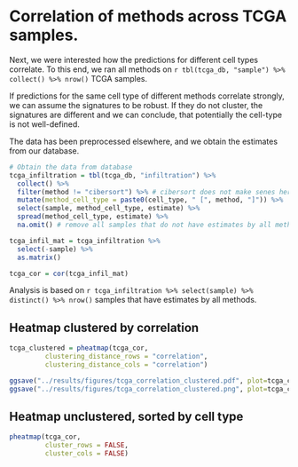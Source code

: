 # Correlation of methods across TCGA samples. 

Next, we were interested how the predictions for different cell types correlate. 
To this end, we ran all methods on `r tbl(tcga_db, "sample") %>% collect() %>% nrow()` TCGA samples. 

If predictions for the same cell type of different methods correlate strongly, we 
can assume the signatures to be robust. If they do not cluster, 
the signatures are different and we can conclude, that potentially the cell-type is not well-defined. 

The data has been preprocessed elsewhere, and we obtain the estimates from our database. 

```r
# Obtain the data from database
tcga_infiltration = tbl(tcga_db, "infiltration") %>%
  collect() %>% 
  filter(method != "cibersort") %>% # cibersort does not make senes here, as it only compares relative fractions. 
  mutate(method_cell_type = paste0(cell_type, " [", method, "]")) %>%
  select(sample, method_cell_type, estimate) %>%
  spread(method_cell_type, estimate) %>% 
  na.omit() # remove all samples that do not have estimates by all methods (LAML does not have TIMER estimates. )

tcga_infil_mat = tcga_infiltration %>%
  select(-sample) %>% 
  as.matrix()

tcga_cor = cor(tcga_infil_mat)
```

Analysis is based on `r tcga_infiltration %>% select(sample) %>% distinct() %>% nrow()` samples that have estimates by all methods. 

## Heatmap clustered by correlation
```r
tcga_clustered = pheatmap(tcga_cor, 
         clustering_distance_rows = "correlation",
         clustering_distance_cols = "correlation")

ggsave("../results/figures/tcga_correlation_clustered.pdf", plot=tcga_clustered$gtable)
ggsave("../results/figures/tcga_correlation_clustered.png", plot=tcga_clustered$gtable, dpi=1200)
```

## Heatmap unclustered, sorted by cell type
```r
pheatmap(tcga_cor,
         cluster_rows = FALSE,
         cluster_cols = FALSE)
```